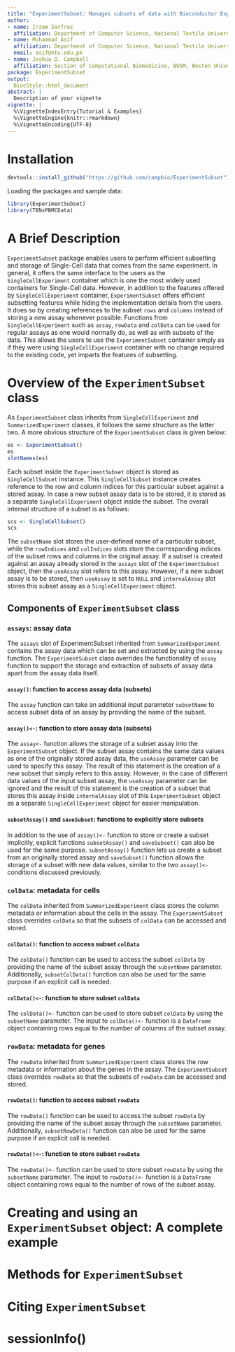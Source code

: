 ```yaml
---
title: "ExperimentSubset: Manages subsets of data with Bioconductor Experiment objects"
author:
- name: Irzam Sarfraz
  affiliation: Department of Computer Science, National Textile University, Faisalabad, Pakistan
- name: Muhammad Asif
  affiliation: Department of Computer Science, National Textile University, Faisalabad, Pakistan
  email: asif@ntu.edu.pk
- name: Joshua D. Campbell
  affiliation: Section of Computational Biomedicine, BUSM, Boston University, Boston, MA, United States
package: ExperimentSubset
output:
  BiocStyle::html_document
abstract: |
  Description of your vignette
vignette: |
  %\VignetteIndexEntry{Tutorial & Examples}
  %\VignetteEngine{knitr::rmarkdown}
  %\VignetteEncoding{UTF-8}
---
```

# Installation
```r
devtools::install_github("https://github.com/campbio/ExperimentSubset")
```

Loading the packages and sample data:

```r
library(ExperimentSubset)
library(TENxPBMCData)
```

# A Brief Description
`ExperimentSubset` package enables users to perform efficient subsetting
and storage of Single-Cell data that comes from the same experiment.
In general, it offers the same interface to the users as the `SingleCellExperiment`
container which is one the most widely used containers for Single-Cell data.
However, in addition to the features offered by `SingleCellExperiment` container,
`ExperimentSubset` offers efficient subsetting features while hiding the
implementation details from the users. It does so by creating references to the
subset `rows` and `columns` instead of storing a new assay whenever possible.
Functions from `SingleCellExperiment` such as `assay`, `rowData` and `colData`
can be used for regular assays as one would normally do, as well as with subsets
of the data. This allows the users to use the `ExperimentSubset` container 
simply as if they were using `SingleCellExperiment` container with no change 
required to the existing code, yet imparts the features of subsetting.

# Overview of the `ExperimentSubset` class
As `ExperimentSubset` class inherits from `SingleCellExperiment` and 
`SummarizedExperiment` classes, it follows the same structure as the
latter two. A more obvious structure of the `ExperimentSubset` class
is given below:
```r
es <- ExperimentSubset()
es
slotNames(es)
```
Each subset inside the `ExperimentSubset` object is stored as `SingleCellSubset`
instance. This `SingleCellSubset` instance creates reference to the row and
column indices for this particular subset against a stored assay. In case
a new subset assay data is to be stored, it is stored as a separate
`SingleCellExperiment` object inside the subset. The overall internal structure
of a subset is as follows:
```r
scs <- SingleCellSubset()
scs
```
The `subsetName` slot stores the user-defined name of a particular subset, while the
`rowIndices` and `colIndices` slots store the corresponding indices of the subset
rows and columns in the original assay. If a subset is created against an assay
already stored in the `assays` slot of the `ExperimentSubset` object, then the
`useAssay` slot refers to this assay. However, if a new subset assay is to be stored,
then `useAssay` is set to `NULL` and `internalAssay` slot stores this subset assay
as a `SingleCellExperiment` object.

## Components of `ExperimentSubset` class
### `assays`: assay data
The `assays` slot of ExperimentSubset inherited from `SummarizedExperiment` contains
the assay data which can be set and extracted by using the `assay` function. The
`ExperimentSubset` class overrides the functionality of `assay` function to support
the storage and extraction of subsets of assay data apart from the assay data itself.

#### `assay()`: function to access assay data (subsets)
The `assay` function can take an additional input parameter `subsetName` to access
subset data of an assay by providing the name of the subset.

#### `assay()<-`: function to store assay data (subsets)
The `assay<-` function allows the storage of a subset assay into the `ExperimentSubset`
object. If the subset assay contains the same data values as one of the originally
stored assay data, the `useAssay` parameter can be used to specify this assay. The
result of this statement is the creation of a new subset that simply refers to this assay.
However, in the case of different data values of the input subset assay, the `useAssay`
parameter can be ignored and the result of this statement is the creation of a subset
that stores this assay inside `internalAssay` slot of this `ExperimentSubset` object
as a separate `SingleCellExperiment` object for easier manipulation.

#### `subsetAssay()` and `saveSubset`: functions to explicitly store subsets
In addition to the use of `assay()<-` function to store or create a subset implicitly,
explicit functions `subsetAssay()` and `saveSubset()` can also be used for the same
purpose. `subsetAssay()` function lets us create a subset from an originally stored
assay and `saveSubset()` function allows the storage of a subset with new data values,
similar to the two `assay()<-` conditions discussed previously.

### `colData`: metadata for cells
The `colData` inherited from `SummarizedExperiment` class stores the column metadata
or information about the cells in the assay. The `ExperimentSubset` class overrides
`colData` so that the subsets of `colData` can be accessed and stored.

#### `colData()`: function to access subset `colData`
The `colData()` function can be used to access the subset `colData` by providing the
name of the subset assay through the `subsetName` parameter. Additionally,
`subsetColData()` function can also be used for the same purpose if an explicit call
is needed.

#### `colData()<-`: function to store subset `colData`
The `colData()<-` function can be used to store subset `colData` by using the `subsetName`
parameter. The input to `colData()<-` function is a `DataFrame` object containing rows
equal to the number of columns of the subset assay.

### `rowData`: metadata for genes
The `rowData` inherited from `SummarizedExperiment` class stores the row metadata
or information about the genes in the assay. The `ExperimentSubset` class overrides
`rowData` so that the subsets of `rowData` can be accessed and stored.

#### `rowData()`: function to access subset `rowData`
The `rowData()` function can be used to access the subset `rowData` by providing the
name of the subset assay through the `subsetName` parameter. Additionally,
`subsetRowData()` function can also be used for the same purpose if an explicit call
is needed.

#### `rowData()<-`: function to store subset `rowData`
The `rowData()<-` function can be used to store subset `rowData` by using the `subsetName`
parameter. The input to `rowData()<-` function is a `DataFrame` object containing rows
equal to the number of rows of the subset assay.

# Creating and using an `ExperimentSubset` object: A complete example

# Methods for `ExperimentSubset`

# Citing `ExperimentSubset`

# sessionInfo()
